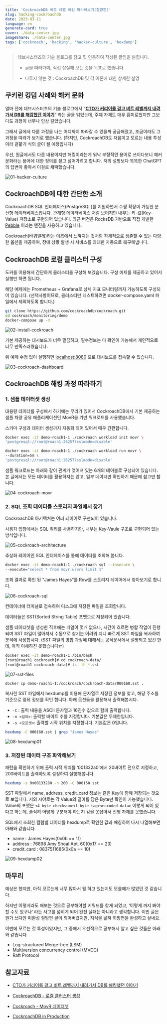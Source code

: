 ```yaml
---
title: 'CockroachDB 비트 레벨 해킹 따라해보기(절망편)'
slug: hacking-cockroachdb
date: 2023-03-11
language: en
generate-card: true
cover: ./data-center.jpg
imageShare: ./data-center.jpg
tags: ['cockroach', 'hacking', 'hacker-culture', 'hexdump']
---
```


> 데브시스터즈의 기술 블로그를 참고 및 인용하여 작성된 글임을 밝힙니다.
>
> - 글을 따라가며, 직접 삽질해 보는 것을 목표로 했습니다.
>
> - 다루지 않는 것 : CockroachDB 및 각 이론에 대한 상세한 설명

## 쿠키런 킹덤 사례와 해커 문화

얼마 전에 데브시스터즈의 기술 블로그에서 “**[CTO가 커리어를 걸고 비트 레벨까지 내려가서 DB를 해킹했던 이야기](https://tech.devsisters.com/posts/bit-level-database-hacking/)**” 라는 글을 읽었는데, 주제 자체도 매우 흥미로웠지만 그보다도 과정이 너무나 인상 깊었습니다.

그래서 글에서 다룬 과정을 나는 어디까지 따라갈 수 있을까 궁금해졌고, 조금이라도 그 과정을 따라가 보기로 했습니다. (하지만, CockroachDB도 처음이고 모르는 내용 투성이라 겉핥기 식의 글이 될 예정입니다)

우선, 원글에서도 다룬 내용이지만 해킹이라는게 워낙 부정적인 용어로 쓰이다보니 해커 문화라는 용어에 대한 정의를 짚고 넘어가려고 합니다. 저의 설명보다 똑똑한 ChatGPT의 답변이 좋아서 이걸로 채택했습니다.

![01-hacker-culture](./01-hacker-culture.png)

## CockroachDB에 대한 간단한 소개

CockroachDB SQL 인터페이스(PostgreSQL)를 지원하면서 수평 확장이 가능한 분산형 데이터베이스입니다. 관계형 데이터베이스 처럼 보이지만 내부는 키-값(Key-Value) 저장소로 구현되어 있습니다. 최근 버전은 RocksDB 기반으로 직접 개발한 [Pebble](https://github.com/cockroachdb/pebble) 이라는 엔진을 사용하고 있습니다.

Cockroach(바퀴벌레)라는 이름에서 느껴지는 것처럼 자체적으로 생존할 수 있는 다양한 옵션을 제공하여, 장애 상황 발생 시 서비스를 최대한 자동으로 복구해냅니다.

## CockroachDB 로컬 클러스터 구성

도커를 이용해서 간단하게 클러스터를 구성해 보겠습니다. 구성 예제를 제공하고 있어서 실행만 하면 됩니다.

해당 예제에는 Prometheus + Grafana로 상세 지표 모니터링까지 가능하도록 구성되어 있습니다. (선택사항이므로, 클러스터만 테스트하려면 docker-compose.yaml 파일에서 제외하도록 합니다.)

```bash
git clone https://github.com/cockroachdb/cockroach.git
cd cockroach/monitoring/demo
docker-compose up -d
```

![02-install-cockroach](./02-install-cockroach.png)

기본 제공하는 대시보드가 너무 깔끔하고, 필수정보는 다 확인이 가능해서 개인적으로 너무 만족스러웠습니다.

위 예제 수정 없이 실행하면 [localhost:8080](http://localhost:8080) 으로 대시보드를 접속할 수 있습니다.

![03-cockroach-dashboard](./03-cockroach-dashboard.png)

## CockroachDB 해킹 과정 따라하기

### 1. 샘플 데이터셋 생성

대용량 데이터를 구성해서 하기에는 무리가 있어서 CockroachDB에서 기본 제공하는 샘플 차량 공유 애플리케이션인 MovR을 기반 워크로드를 사용했습니다.

스키마 구성과 데이터 생성까지 자동화 되어 있어서 매우 간편합니다.

```bash
docker exec -it demo-roach1-1 ./cockroach workload init movr \
'postgresql://root@roach1:26257?sslmode=disable'

docker exec -it demo-roach1-1 ./cockroach workload run movr \
--duration=5m \
'postgresql://root@roach1:26257?sslmode=disable'
```

샘플 워크로드는 아래와 같이 관계가 맺어져 있는 6개의 테이블로 구성되어 있습니다. 본 글에서는 모든 데이터를 활용하지는 않고, 일부 데이터만 확인하기 때문에 참고만 합니다.

![04-cockroach-movr](./04-cockroach-movr.png)

### 2. SQL 조회 데이터를 스토리지 파일에서 찾기

CockroachDB 아키텍쳐는 여러 레이어로 구현되어 있습니다.

사용자 입장에서는 SQL 쿼리를 사용하지만, 내부는 Key-Vaule 구조로 구현되어 있는 방식입니다.

![05-cockroach-architecture](./05-cockroach-architecture.png)

추상화 레이어인 SQL 인터페이스를 통해 데이터를 조회해 봅니다.

```bash
docker exec -it demo-roach1-1 ./cockroach sql --insecure \
--execute="select * from movr.users limit 1"
```

조회 결과로 확인 된 “James Hayes”를 Row를 스토리지 레이어에서 찾아보기로 합니다.

![06-cockroach-sql](./06-cockroach-sql.png)

컨테이너에 터미널로 접속하여 디스크에 저장된 파일을 조회합니다.

데이터들은 SST(Sorted String Table) 포맷으로 저장되어 있습니다.

샘플 데이터셋을 생성한 직후에는 파일이 몇개 없으나, 시간이 흐르면 병합 작업이 진행되며 SST 파일이 많아져서 수동으로 찾기는 어려워 지니 빠르게 SST 파일을 복사하여 분석에 사용합시다. (SST 파일의 병합 과정에 대해서는 공식문서에서 설명되고 있긴 한데, 아직 이해하진 못했습니다ㅠ)

```bash
docker exec -it demo-roach1-1 /bin/bash
[root@roach1 cockroach]# cd cockroach-data/
[root@roach1 cockroach-data]# ls -lh *.sst
```

![07-sst-files](./07-sst-files.png)

```bash
docker cp demo-roach1-1:/cockroach/cockroach-data/000160.sst .
```

복사한 SST 파일에서 hexdump를 이용해 문자열로 저장된 정보를 찾고, 해당 주소를 기준으로 앞뒤 정보를 확인 합니다. 아래 옵션들을 활용해서 출력해봅시다.

- `-C` : 출력 내용을 ASCII 문자열과 16진수 값으로 함께 출력합니다.
- `-n <길이>`: 출력할 바이트 수를 지정합니다. 기본값은 무제한입니다.
- `-s <오프셋>`: 출력할 시작 위치를 지정합니다. 기본값은 0입니다.

```bash
hexdump -C 000160.sst | grep "James Hayes"
```

![08-hexdump01](./08-hexdump01.png)

### 3. 저장된 데이터 구조 파악해보기

패턴을 확인하기 위해 출력 시작 위치를 ‘001332a0’에서 20바이트 전으로 지정하고, 200바이트를 출력하도록 설정하여 실행해봅니다.

```bash
hexdump -s 0x00133280 -n 200 -C 000160.sst
```

SST 파일에서 name, address, credit_card 정보는 같은 Key에 함께 저장되는 것으로 보입니다. 저의 시야로는 각 Value의 길이를 담은 Byte만 확인이 가능했습니다. Value의 포맷은 `<4-byte-checksum><1-byte-tag><encoded-data>` 이렇게 되어 있다고 하는데, 솔직히 어떻게 구분해야 하는지 감을 못잡아서 진행 자체를 못했습니다.

SQL에서 조회한 컬럼별 데이터를 hexdump로 확인한 값과 매칭하여 다시 나열해보면 아래와 같습니다.

- name : James Hayes(0x0b == 11)
- address : 76898 Amy Shoal Apt. 60(0x17 == 23)
- credit_card : 0837511685(0x0a == 10)

![09-hexdump02](./09-hexdump02.png)

## 마무리

예상은 했지만, 아직 모르는게 너무 많아서 뭘 하고 있는지도 모를때가 많았던 것 같습니다.

하지만 이렇게라도 해보는 것으로 공부해야할 키워드를 찾게 되었고, ‘이렇게 까지 봐야 할 수도 있구나’ 라는 사고를 넓히게 되어 완전 실패는 아니라고 생각합니다. 이번 글은 뭔가 쓰다만 미완성 절망편 글이 되어버렸지만, 지식을 넓혀 희망편을 완성하고 싶네요.

이번에 모르는 것 투성이였지만, 그 중에서 우선적으로 공부해서 알고 싶은 것들은 아래와 같습니다.

- Log-structured Merge-tree (LSM)
- Multiversion concurrency control (MVCC)
- Raft Protocol

## 참고자료

- [CTO가 커리어를 걸고 비트 레벨까지 내려가서 DB를 해킹했던 이야기](https://tech.devsisters.com/posts/bit-level-database-hacking/)

- [CockroachDB - 로컬 클러스터 생성](https://www.cockroachlabs.com/docs/stable/start-a-local-cluster-in-docker-mac.html)

- [Cockroach - MovR 데이터셋](https://www.cockroachlabs.com/docs/stable/movr.html)

- [CockroachDB in Production](https://tech.devsisters.com/posts/cockroachdb-in-production/)
